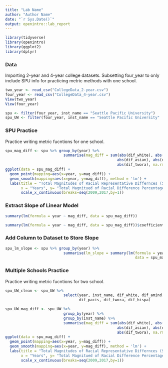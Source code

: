 ```yaml
---
title: "Lab Name"
author: "Author Name"
date: "`r Sys.Date()`"
output: openintro::lab_report
---
```


```r
library(tidyverse)
library(openintro)
library(ggplot2)
library(dplyr)
```

### Data

Importing 2-year and 4-year college datasets.
Subsetting four_year to only include SPU info for practicing metric methods with one school.

```r
two_year <- read_csv("CollegeData_2-year.csv")
four_year <- read_csv("CollegeData_4-year.csv")
View(two_year)
View(four_year)

spu <- filter(four_year, inst_name == "Seattle Pacific University")
spu_UW <- filter(four_year, inst_name == "Seattle Pacific University" | inst_name == "University of Washington-Seattle Campus")
```

### SPU Practice

Practice writing metric fucntions for one school.

```r
spu_mag_diff <- spu %>% group_by(year) %>%
                          summarise(mag_diff = sum(abs(dif_white), abs(dif_hispa), abs(dif_black),
                                                  abs(dif_asian), abs(dif_amind), abs(dif_pacis),
                                                  abs(dif_twora), na.rm=T))
ggplot(data = spu_mag_diff) +
  geom_point(mapping=aes(x=year, y=mag_diff)) +
  geom_smooth(mapping=aes(x=year, y=mag_diff), method = 'lm') +
  labs(title = "Total Magnitudes of Racial Representative Differnces (SPU)",
       x = "Years", y= "Total Magnitued of Racial Difference Percentages") +
       scale_x_continuous(breaks=seq(2009,2017,by=1))

```


### Extract Slope of Linear Model


```r
summary(lm(formula = year ~ mag_diff, data = spu_mag_diff))  

summary(lm(formula = year ~ mag_diff, data = spu_mag_diff))$coefficients[2,1] 
```

### Add Column to Dataset to Store Slope


```r
spu_lm_slope <- spu %>% group_by(year) %>%
                          summarise(lm_slope = summary(lm(formula = year ~ mag_diff, 
                                                          data = spu_mag_diff))$coefficients[2,1])
```


### Multiple Schools Practice

Practice writing metric fucntions for two school.

```r
spu_UW_clean <- spu_UW %>%
                          select(year, inst_name, dif_white, dif_amind, dif_asian, dif_black,
                                 dif_pacis, dif_twora, dif_hispa)

spu_UW_mag_diff <- spu_UW %>% 
                          group_by(year) %>%
                          group_by(inst_name) %>%
                          summarise(mag_diff = sum(abs(dif_white), abs(dif_hispa), abs(dif_black),
                                                  abs(dif_asian), abs(dif_amind), abs(dif_pacis),
                                                  abs(dif_twora), na.rm=T))
ggplot(data = spu_mag_diff) +
  geom_point(mapping=aes(x=year, y=mag_diff)) +
  geom_smooth(mapping=aes(x=year, y=mag_diff), method = 'lm') +
  labs(title = "Total Magnitudes of Racial Representative Differnces (SPU)",
       x = "Years", y= "Total Magnitued of Racial Difference Percentages") +
       scale_x_continuous(breaks=seq(2009,2017,by=1))

```

